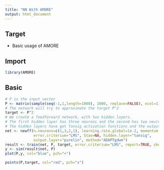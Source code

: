 ```yaml
---
title: "NN With AMORE"
output: html_document
---
```


## Target 

* Basic usage of AMORE

## Import 
```r
library(AMORE)
```


## Basic
```r
# P is the input vector
P <- matrix(sample(seq(-1,1,length=1000), 1000, replace=FALSE), ncol=1)
# The network will try to approximate the target P^2
target <- P^2
# We create a feedforward network, with two hidden layers.
# The first hidden layer has three neurons and the second has two neurons.
# The hidden layers have got Tansig activation functions and the output layer is Purelin.
net <- newff(n.neurons=c(1,3,2,1), learning.rate.global=1e-2, momentum.global=0.5,
             error.criterium="LMS", Stao=NA, hidden.layer="tansig",
             output.layer="purelin", method="ADAPTgdwm")
result <- train(net, P, target, error.criterium="LMS", report=TRUE, show.step=100, n.shows=5 )
y <- sim(result$net, P)
plot(P,y, col="blue", pch="+")

points(P,target, col="red", pch="x")
```

